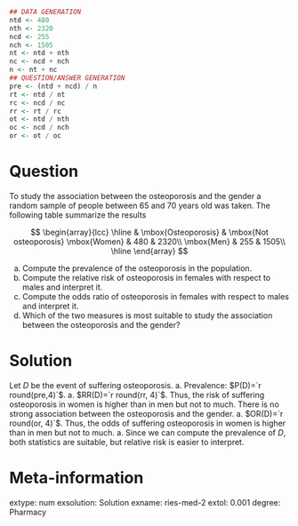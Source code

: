 
```r
## DATA GENERATION
ntd <- 480
nth <- 2320
ncd <- 255
nch <- 1505
nt <- ntd + nth
nc <- ncd + nch
n <- nt + nc
## QUESTION/ANSWER GENERATION
pre <- (ntd + ncd) / n
rt <- ntd / nt
rc <- ncd / nc
rr <- rt / rc
ot <- ntd / nth
oc <- ncd / nch
or <- ot / oc
```

Question
========
To study the association between the osteoporosis and the gender a random sample of people between 65 and 70 years old was taken.
The following table summarize the results

$$
\begin{array}{lcc}
\hline
& \mbox{Osteoporosis} & \mbox{Not osteoporosis}  
\mbox{Women} & 480 & 2320\\
\mbox{Men} & 255 & 1505\\
\hline
\end{array}
$$

a. Compute the prevalence of the osteoporosis in the population.
a. Compute the relative risk of osteoporosis in females with respect to males and interpret it.
a. Compute the odds ratio of osteoporosis in females with respect to males and interpret it.
a. Which of the two measures is most suitable to study the association between the osteoporosis and the gender?

Solution
========
Let $D$ be the event of suffering osteoporosis.
a. Prevalence: $P(D)=`r round(pre,4)`$.
a. $RR(D)=`r round(rr, 4)`$. Thus, the risk of suffering osteoporosis in women is higher than in men but not to much. There is no strong association between the osteoporosis and the gender.
a. $OR(D)=`r round(or, 4)`$. Thus, the odds of suffering osteoporosis in women is higher than in men but not to much. 
a. Since we can compute the prevalence of $D$, both statistics are suitable, but relative risk is easier to interpret.

Meta-information 
================
extype: num
exsolution: Solution
exname: ries-med-2
extol: 0.001
degree: Pharmacy
 
